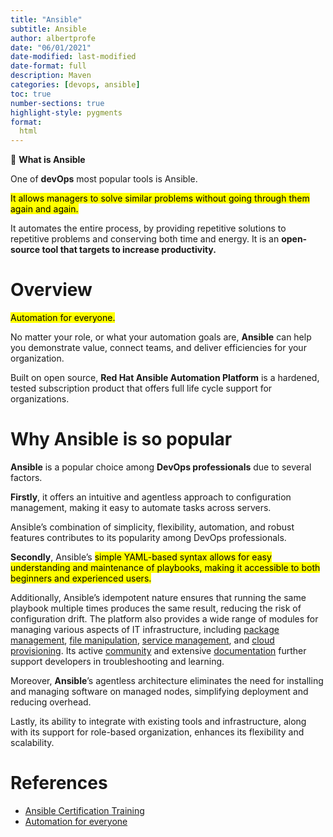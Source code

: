 ```yaml
---
title: "Ansible"
subtitle: Ansible
author: albertprofe
date: "06/01/2021"
date-modified: last-modified
date-format: full
description: Maven
categories: [devops, ansible]
toc: true
number-sections: true
highlight-style: pygments
format:
  html
---
```


::: {.summary}

📘 **What is Ansible**

One of **devOps** most popular tools is Ansible. 

<mark>It allows managers to solve similar problems without going through them again and again.</mark>

It automates the entire process, by providing repetitive solutions to repetitive problems and conserving both time and energy. It is an **open-source tool that targets to increase productivity.**

:::

# Overview

<mark>Automation for everyone.</mark>

No matter your role, or what your automation goals are, **Ansible** can help you demonstrate value, connect teams, and deliver efficiencies for your organization.

Built on open source, **Red Hat Ansible Automation Platform** is a hardened, tested subscription product that offers full life cycle support for organizations.

# Why Ansible is so popular

**Ansible** is a popular choice among **DevOps professionals** due to several factors.

**Firstly**, it offers an intuitive and agentless approach to configuration management, making it easy to automate tasks across servers.

::: {.column-margin}
Ansible's combination of simplicity, flexibility, automation, and robust features contributes to its popularity among DevOps professionals.
:::

**Secondly**, Ansible's <mark>simple YAML-based syntax allows for easy understanding and maintenance of playbooks, making it accessible to both beginners and experienced users.</mark>

Additionally, Ansible's idempotent nature ensures that running the same playbook multiple times produces the same result, reducing the risk of configuration drift. The platform also provides a wide range of modules for managing various aspects of IT infrastructure, including [package management](https://docs.ansible.com/ansible/latest/collections/ansible/builtin/package_module.html), [file manipulation](https://docs.ansible.com/ansible/latest/collections/ansible/builtin/file_module.html), [service management](https://docs.ansible.com/ansible/latest/collections/ansible/builtin/service_module.html), and [cloud provisioning](https://docs.ansible.com/ansible/latest/user_guide/intro_dynamic_inventory.html). Its active [community](https://community.ansible.com/) and extensive [documentation](https://docs.ansible.com/ansible/latest/index.html) further support developers in troubleshooting and learning.

Moreover, **Ansible**'s agentless architecture eliminates the need for installing and managing software on managed nodes, simplifying deployment and reducing overhead.

Lastly, its ability to integrate with existing tools and infrastructure, along with its support for role-based organization, enhances its flexibility and scalability.



# References

- [Ansible Certification Training](https://www.knowledgehut.com/devops/ansible-training){.external target='_blank'}
- [Automation for everyone](https://www.ansible.com/){.external target='_blank'}


